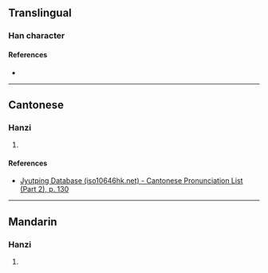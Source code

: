 {{character info/new}}
==Translingual==

===Han character===
{{Han char|rn=75|rad=木|as=10|sn=14|four=47932|canj=DSTV|ids=⿰木展}}

====References====
* {{Han ref|kx=0542.230|dkj=15221|dj=0930.300|hdz=21271.030|uh=6990|ud=27024|bh=E25E|bd=57950}}

----

==Cantonese==

===Hanzi===
{{yue-hanzi|jyut=[[zin2]]|y=jin2}}

# {{rfdef|yue|sort=木10}}

====References====
* [http://www.iso10646hk.net/jp/document/download.jsp Jyutping Database (iso10646hk.net) - Cantonese Pronunciation List (Part 2), p. 130]

----

==Mandarin==

===Hanzi===
{{cmn-hanzi|pin=[[zhǎn]] ([[zhan3]])|wg=chan<sup>3</sup>}}

# {{rfdef|cmn|sort=木10}}